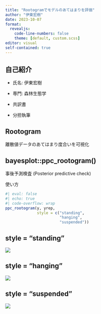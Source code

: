 ```yaml
---
title: "Rootogramでモデルのあてはまりを評価"
author: "伊東宏樹"
date: 2023-10-07
format:
  revealjs:
    code-line-numbers: false
    theme: [default, custom.scss]
editor: visual
self-contained: true
---
```


## 自己紹介

-   氏名: 伊東宏樹

-   専門: 森林生態学

-   共訳書

-   分担執筆

## Rootogram

離散値データのあてはまり度合いを可視化

## bayesplot::ppc_rootogram()

事後予測検査 (Posterior predictive check)

使い方

```r
#| eval: false
#| echo: true
#| code-overflow: wrap
ppc_rootogram(y, yrep,
              style = c("standing",
                        "hanging",
                        "suspended"))
```

## style = "standing"

![](figures/standing.png)

## style = "hanging"

![](figures/hanging.png)

## style = "suspended"

![](figures/suspended.png){fig-alt="Figure of suspended rootogram"}
